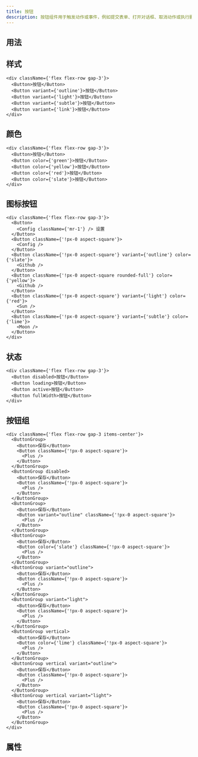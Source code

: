 ```yaml
---
title: 按钮
description: 按钮组件用于触发动作或事件，例如提交表单、打开对话框、取消动作或执行删除操作。
---
```


## 用法

## 样式

```tsx preview editable
<div className={'flex flex-row gap-3'}>
  <Button>按钮</Button>
  <Button variant={'outline'}>按钮</Button>
  <Button variant={'light'}>按钮</Button>
  <Button variant={'subtle'}>按钮</Button>
  <Button variant={'link'}>按钮</Button>
</div>
```

## 颜色

```tsx preview editable
<div className={'flex flex-row gap-3'}>
  <Button>按钮</Button>
  <Button color={'green'}>按钮</Button>
  <Button color={'yellow'}>按钮</Button>
  <Button color={'red'}>按钮</Button>
  <Button color={'slate'}>按钮</Button>
</div>
```

## 图标按钮

```tsx preview editable
<div className={'flex flex-row gap-3'}>
  <Button>
    <Config className={'mr-1'} /> 设置
  </Button>
  <Button className={'!px-0 aspect-square'}>
    <Config />
  </Button>
  <Button className={'!px-0 aspect-square'} variant={'outline'} color={'slate'}>
    <Github />
  </Button>
  <Button className={'!px-0 aspect-square rounded-full'} color={'yellow'}>
    <Github />
  </Button>
  <Button className={'!px-0 aspect-square'} variant={'light'} color={'red'}>
    <Sun />
  </Button>
  <Button className={'!px-0 aspect-square'} variant={'subtle'} color={'lime'}>
    <Moon />
  </Button>
</div>
```

## 状态

```tsx preview editable
<div className={'flex flex-row gap-3'}>
  <Button disabled>按钮</Button>
  <Button loading>按钮</Button>
  <Button active>按钮</Button>
  <Button fullWidth>按钮</Button>
</div>
```

## 按钮组

```tsx preview editable
<div className={'flex flex-row gap-3 items-center'}>
  <ButtonGroup>
    <Button>保存</Button>
    <Button className={'!px-0 aspect-square'}>
      <Plus />
    </Button>
  </ButtonGroup>
  <ButtonGroup disabled>
    <Button>保存</Button>
    <Button className={'!px-0 aspect-square'}>
      <Plus />
    </Button>
  </ButtonGroup>
  <ButtonGroup>
    <Button>保存</Button>
    <Button variant="outline" className={'!px-0 aspect-square'}>
      <Plus />
    </Button>
  </ButtonGroup>
  <ButtonGroup>
    <Button>保存</Button>
    <Button color={'slate'} className={'!px-0 aspect-square'}>
      <Plus />
    </Button>
  </ButtonGroup>
  <ButtonGroup variant="outline">
    <Button>保存</Button>
    <Button className={'!px-0 aspect-square'}>
      <Plus />
    </Button>
  </ButtonGroup>
  <ButtonGroup variant="light">
    <Button>保存</Button>
    <Button className={'!px-0 aspect-square'}>
      <Plus />
    </Button>
  </ButtonGroup>
  <ButtonGroup vertical>
    <Button>保存</Button>
    <Button color={'lime'} className={'!px-0 aspect-square'}>
      <Plus />
    </Button>
  </ButtonGroup>
  <ButtonGroup vertical variant="outline">
    <Button>保存</Button>
    <Button className={'!px-0 aspect-square'}>
      <Plus />
    </Button>
  </ButtonGroup>
  <ButtonGroup vertical variant="light">
    <Button>保存</Button>
    <Button className={'!px-0 aspect-square'}>
      <Plus />
    </Button>
  </ButtonGroup>
</div>
```

## 属性
